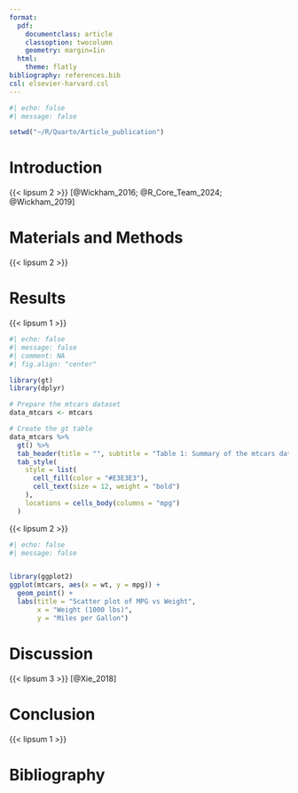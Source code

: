 ---
format:
  pdf:
    documentclass: article
    classoption: twocolumn
    geometry: margin=1in
  html:
    theme: flatly
bibliography: references.bib
csl: elsevier-harvard.csl
---

```{r}
#| echo: false
#| message: false

setwd("~/R/Quarto/Article_publication")
```

```{=latex}
\twocolumn[
  \begin{@twocolumnfalse}
    \begin{center}
      \textbf{\LARGE Quarto and R for Academic Writing} \\
      \vspace{0.25cm}
      \textbf{Houben S.\textsuperscript{1}}
    \end{center}
    \vspace{1cm}
    \text{Affiliations:} \\
    \text{\textsuperscript{1} : No affiliation} \\
    \section*{Abstract}
    {{< lipsum 1 >}}
    \vspace{1cm}
  \end{@twocolumnfalse}
]

``` 


# Introduction

{{< lipsum 2 >}} 
[@Wickham_2016; @R_Core_Team_2024; @Wickham_2019]

# Materials and Methods

{{< lipsum 2 >}}

# Results

{{< lipsum 1 >}}

\onecolumn
```{r}
#| echo: false
#| message: false
#| comment: NA
#| fig.align: "center"

library(gt)
library(dplyr)

# Prepare the mtcars dataset
data_mtcars <- mtcars        

# Create the gt table
data_mtcars %>%
  gt() %>%
  tab_header(title = "", subtitle = "Table 1: Summary of the mtcars dataset with various attributes.") %>%
  tab_style(
    style = list(
      cell_fill(color = "#E3E3E3"),
      cell_text(size = 12, weight = "bold")
    ),
    locations = cells_body(columns = "mpg") 
  )
```

\twocolumn


{{< lipsum 2 >}}

```{r}
#| echo: false
#| message: false


library(ggplot2)
ggplot(mtcars, aes(x = wt, y = mpg)) +
  geom_point() +
  labs(title = "Scatter plot of MPG vs Weight",
       x = "Weight (1000 lbs)",
       y = "Miles per Gallon")
```

# Discussion

{{< lipsum 3 >}}
[@Xie_2018]

# Conclusion

{{< lipsum 1 >}}

# Bibliography